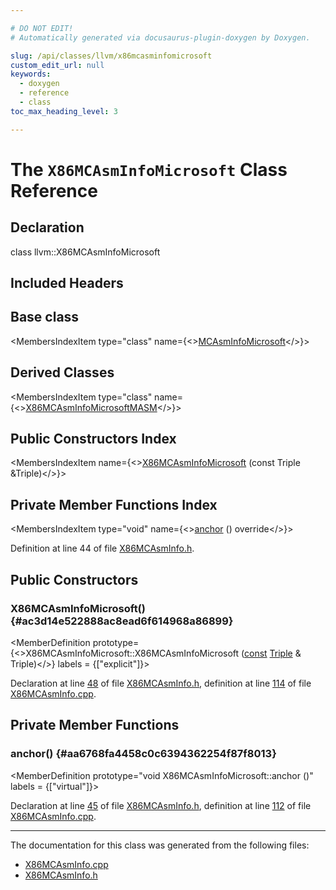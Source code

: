 ```yaml
---

# DO NOT EDIT!
# Automatically generated via docusaurus-plugin-doxygen by Doxygen.

slug: /api/classes/llvm/x86mcasminfomicrosoft
custom_edit_url: null
keywords:
  - doxygen
  - reference
  - class
toc_max_heading_level: 3

---
```





# The `X86MCAsmInfoMicrosoft` Class Reference

<DoxygenPage pluginConfig={pluginConfig}>



## Declaration

<CodeBlock>class llvm::X86MCAsmInfoMicrosoft</CodeBlock>

## Included Headers

<IncludesList>
<IncludesListItem
  filePath="Target/X86/MCTargetDesc/X86MCAsmInfo.h"
  permalink="/docs/api/files/lib/lib/target/lib/target/x86/lib/target/x86/mctargetdesc/x86mcasminfo-h"
  isLocal="true" />
</IncludesList>

## Base class

<MembersIndex>

<MembersIndexItem
  type="class"
  name={<><a href="/docs/api/classes/llvm/mcasminfomicrosoft">MCAsmInfoMicrosoft</a></>}>
</MembersIndexItem>

</MembersIndex>

## Derived Classes

<MembersIndex>

<MembersIndexItem
  type="class"
  name={<><a href="/docs/api/classes/llvm/x86mcasminfomicrosoftmasm">X86MCAsmInfoMicrosoftMASM</a></>}>
</MembersIndexItem>

</MembersIndex>

## Public Constructors Index

<MembersIndex>

<MembersIndexItem
  name={<><a href="#ac3d14e522888ac8ead6f614968a86899">X86MCAsmInfoMicrosoft</a> (const Triple &amp;Triple)</>}>
</MembersIndexItem>

</MembersIndex>

## Private Member Functions Index

<MembersIndex>

<MembersIndexItem
  type="void"
  name={<><a href="#aa6768fa4458c0c6394362254f87f8013">anchor</a> () override</>}>
</MembersIndexItem>

</MembersIndex>


Definition at line 44 of file <a href="/docs/api/files/lib/lib/target/lib/target/x86/lib/target/x86/mctargetdesc/x86mcasminfo-h">X86MCAsmInfo.h</a>.

<SectionDefinition>

## Public Constructors

### X86MCAsmInfoMicrosoft() {#ac3d14e522888ac8ead6f614968a86899}

<MemberDefinition
  prototype={<>X86MCAsmInfoMicrosoft::X86MCAsmInfoMicrosoft (<a href="/docs/api/files/lib/lib/target/lib/target/aarch64/aarch64promoteconstant-cpp/#a90f8350fecae261c25be85d38b451bff">const</a> <a href="/docs/api/classes/llvm/triple">Triple</a> &amp; Triple)</>}
  labels = {["explicit"]}>

Declaration at line <a href="/docs/api/files/lib/lib/target/lib/target/x86/lib/target/x86/mctargetdesc/x86mcasminfo-h/#l00048">48</a> of file <a href="/docs/api/files/lib/lib/target/lib/target/x86/lib/target/x86/mctargetdesc/x86mcasminfo-h">X86MCAsmInfo.h</a>, definition at line <a href="/docs/api/files/lib/lib/target/lib/target/x86/lib/target/x86/mctargetdesc/x86mcasminfo-cpp/#l00114">114</a> of file <a href="/docs/api/files/lib/lib/target/lib/target/x86/lib/target/x86/mctargetdesc/x86mcasminfo-cpp">X86MCAsmInfo.cpp</a>.
</MemberDefinition>

</SectionDefinition>

<SectionDefinition>

## Private Member Functions

### anchor() {#aa6768fa4458c0c6394362254f87f8013}

<MemberDefinition
  prototype="void X86MCAsmInfoMicrosoft::anchor ()"
  labels = {["virtual"]}>

Declaration at line <a href="/docs/api/files/lib/lib/target/lib/target/x86/lib/target/x86/mctargetdesc/x86mcasminfo-h/#l00045">45</a> of file <a href="/docs/api/files/lib/lib/target/lib/target/x86/lib/target/x86/mctargetdesc/x86mcasminfo-h">X86MCAsmInfo.h</a>, definition at line <a href="/docs/api/files/lib/lib/target/lib/target/x86/lib/target/x86/mctargetdesc/x86mcasminfo-cpp/#l00112">112</a> of file <a href="/docs/api/files/lib/lib/target/lib/target/x86/lib/target/x86/mctargetdesc/x86mcasminfo-cpp">X86MCAsmInfo.cpp</a>.
</MemberDefinition>

</SectionDefinition>

<hr/>

The documentation for this class was generated from the following files:

<ul>
<li><a href="/docs/api/files/lib/lib/target/lib/target/x86/lib/target/x86/mctargetdesc/x86mcasminfo-cpp">X86MCAsmInfo.cpp</a></li>
<li><a href="/docs/api/files/lib/lib/target/lib/target/x86/lib/target/x86/mctargetdesc/x86mcasminfo-h">X86MCAsmInfo.h</a></li>
</ul>

</DoxygenPage>
